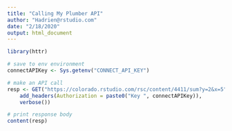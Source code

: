 ```yaml
---
title: "Calling My Plumber API"
author: "Hadrien@rstudio.com"
date: "2/18/2020"
output: html_document
---
```


```r
library(httr)

# save to env environment
connectAPIKey <- Sys.getenv("CONNECT_API_KEY")

# make an API call
resp <- GET("https://colorado.rstudio.com/rsc/content/4411/sum?y=2&x=5",
    add_headers(Authorization = paste0("Key ", connectAPIKey)),
    verbose())

# print response body
content(resp)

```

